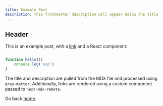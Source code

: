```yaml
---
title: Example Post
description: This frontmatter description will appear below the title
---
```

## Header
This is an example post, with a [link](https://nextjs.org) and a React component:

```js

function hello(){
    console.log('sup')
}

```

<ConnectWallet />

The title and description are pulled from the MDX file and processed using `gray-matter`. Additionally, links are rendered using a custom component passed to `next-mdx-remote`.

Go back [home](/).
